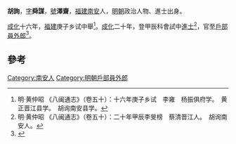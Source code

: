 '''胡詢'''，[[表字|字]]'''舜謀'''，[[號|號]]'''澤齋'''，[[福建|福建]][[南安|南安]]人，[[明朝|明朝]]政治人物、進士出身。

[[成化|成化]]十六年，[[福建|福建]]庚子乡试中舉<ref>明·黄仲昭 《八闽通志》（卷五十）：十六年庚子乡试　李雍　杨振俱府学。　黄正晋江县学。　胡询南安县学。</ref>。[[成化|成化]]二十年，登甲辰科會試中[[進士|進士]]<ref>明·黄仲昭 《八闽通志》（卷五十）：二十年甲辰李旻榜　蔡清晋江人。　胡询南安人。</ref>，官至[[戶部|戶部]][[員外郎|員外郎]]<ref>{{cite news|title=南安歷代文科進士名表|url=http://www.nanchens.com/xqxx/xqxx02/xqxx02040.htm|accessdate=2014-04-06|newspaper=《南安縣誌》1993年|archive-date=2014-02-21|archive-url=https://web.archive.org/web/20140221090412/http://nanchens.com/xqxx/xqxx02/xqxx02040.htm|dead-url=no}}</ref>。

==參考==
{{Reflist}}
{{明朝人物小作品}}
{{成化十四年戊戌科殿試金榜}}
[[Category:南安人|Category:南安人]]
[[Category:明朝戶部員外郎|Category:明朝戶部員外郎]]